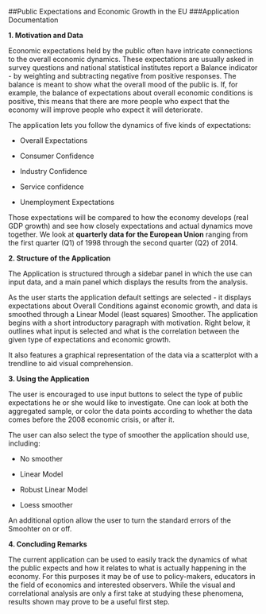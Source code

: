 ##Public Expectations and Economic Growth in the EU
###Application Documentation

**1. Motivation and Data**

Economic expectations held by the public often have intricate connections to the overall economic dynamics. These expectations are usually asked in survey questions and national statistical institutes report a Balance indicator - by weighting and subtracting negative from positive responses. The balance is meant to show what the overall mood of the public is. If, for example, the balance of expectations about overall economic conditions is positive, this means that there are more people who expect that the economy will improve people who expect it will deteriorate.

The application lets you follow the dynamics of five kinds of expectations:

* Overall Expectations 

* Consumer Confidence 

* Industry Confidence 

* Service confidence 

* Unemployment Expectations


Those expectations will be compared to how the economy develops (real GDP growth) and see how closely expectations and actual dynamics move together. We look at **quarterly data for the European Union** ranging from the first quarter (Q1) of 1998 through the second quarter (Q2) of 2014. 

**2. Structure of the Application**

The Application is structured through a sidebar panel in which the use can input data, and a main panel which displays the results from the analysis.

As the user starts the application default settings are selected - it displays expectations about Overall Conditions against economic growth, and data is smoothed through a Linear Model (least squares) Smoother. The application begins with a short introductory paragraph with motivation. Right below, it outlines what input is selected and what is the correlation between the given type of expectations and economic growth.

It also features a graphical representation of the data via a scatterplot with a trendline to aid visual comprehension.

**3. Using the Application**

The user is encouraged to use input buttons to select the type of public expectations he or she would like to investigate. One can look at both the aggregated sample, or color the data points according to whether the data comes before the 2008 economic crisis, or after it.

The user can also select the type of smoother the application should use, including:

* No smoother

* Linear Model

* Robust Linear Model

* Loess smoother

An additional option allow the user to turn the standard errors of the Smoohter on or off.

**4. Concluding Remarks**

The current application can be used to easily track the dynamics of what the public expects and how it relates to what is actually happening in the economy. For this purposes it may be of use to policy-makers, educators in the field of economics and interested observers. While the visual and correlational analysis are only a first take at studying these phenomena, results shown may prove to be a useful first step. 
